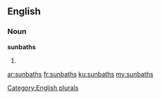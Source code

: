==English==

===Noun===
'''sunbaths'''

# {{plural of|sunbath}}

[[Category:English plurals]]

[[ar:sunbaths]]
[[fr:sunbaths]]
[[ku:sunbaths]]
[[my:sunbaths]]